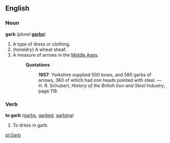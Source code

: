 ==English==
===Noun===
'''garb''' (''plural'' '''[[garbs]]''')

#A type of dress or clothing.
#(''heraldry'') A wheat sheaf.
#A measure of arrows in the [[Middle Ages]].
#:'''Quotations'''
#::'''1957''': Yorkshire supplied 500 bows, and 580 garbs of arrows, 360 of which had iron heads pointed with steel. &mdash; H. R. Schubert, ''History of the British Iron and Steel Industry'', page 118.

===Verb=== <!--transitive or intransitive?-->
'''to garb''' ([[garbs]], [[garbed]], [[garbing]])

#To dress in garb.

[[pl:Garb]]